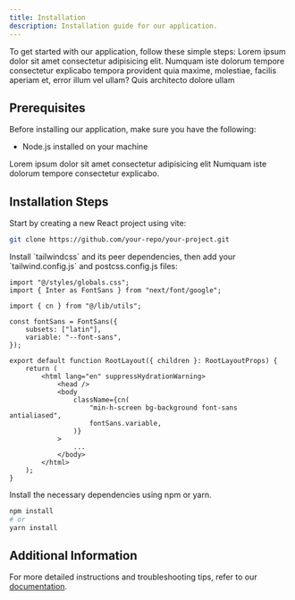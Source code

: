 ```yaml
---
title: Installation
description: Installation guide for our application.
---
```


To get started with our application, follow these simple steps:
Lorem ipsum dolor sit amet consectetur adipisicing elit. Numquam iste dolorum tempore consectetur explicabo tempora provident quia maxime, molestiae, facilis aperiam et, error illum vel ullam? Quis architecto dolore ullam

## Prerequisites

Before installing our application, make sure you have the following:

- Node.js installed on your machine

<Note title="Remember" type="danger">
	Lorem ipsum dolor sit amet consectetur adipisicing elit Numquam iste dolorum
	tempore consectetur explicabo.
</Note>

## Installation Steps

<Stepper>
<StepperItem title="Clone the Repository">
Start by creating a new React project using vite:

```bash
git clone https://github.com/your-repo/your-project.git
```

</StepperItem>
<StepperItem title="Navigate to the Project Directory">
Install `tailwindcss` and its peer dependencies, then add your `tailwind.config.js` and postcss.config.js files:

```tsx
import "@/styles/globals.css";
import { Inter as FontSans } from "next/font/google";

import { cn } from "@/lib/utils";

const fontSans = FontSans({
	subsets: ["latin"],
	variable: "--font-sans",
});

export default function RootLayout({ children }: RootLayoutProps) {
	return (
		<html lang="en" suppressHydrationWarning>
			<head />
			<body
				className={cn(
					"min-h-screen bg-background font-sans antialiased",
					fontSans.variable,
				)}
			>
				...
			</body>
		</html>
	);
}
```

</StepperItem>

<StepperItem title="Install Dependencies">
 Install the necessary dependencies using npm or yarn.

```bash
npm install
# or
yarn install
```

</StepperItem>

</Stepper>

## Additional Information

For more detailed instructions and troubleshooting tips, refer to our [documentation](#).
